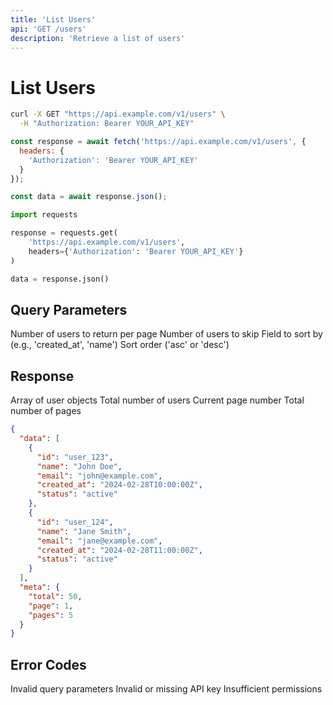 ```yaml
---
title: 'List Users'
api: 'GET /users'
description: 'Retrieve a list of users'
---
```


# List Users

<RequestExample>

```bash cURL
curl -X GET "https://api.example.com/v1/users" \
  -H "Authorization: Bearer YOUR_API_KEY"
```

```javascript Node.js
const response = await fetch('https://api.example.com/v1/users', {
  headers: {
    'Authorization': 'Bearer YOUR_API_KEY'
  }
});

const data = await response.json();
```

```python Python
import requests

response = requests.get(
    'https://api.example.com/v1/users',
    headers={'Authorization': 'Bearer YOUR_API_KEY'}
)

data = response.json()
```

</RequestExample>

## Query Parameters

<ParamField query="limit" type="number" default="10">
  Number of users to return per page
</ParamField>

<ParamField query="offset" type="number" default="0">
  Number of users to skip
</ParamField>

<ParamField query="sort" type="string">
  Field to sort by (e.g., 'created_at', 'name')
</ParamField>

<ParamField query="order" type="string" default="asc">
  Sort order ('asc' or 'desc')
</ParamField>

## Response

<ResponseField name="data" type="User[]">
  Array of user objects
</ResponseField>

<ResponseField name="meta" type="object">
  <Expandable title="properties">
    <ResponseField name="total" type="number">
      Total number of users
    </ResponseField>
    <ResponseField name="page" type="number">
      Current page number
    </ResponseField>
    <ResponseField name="pages" type="number">
      Total number of pages
    </ResponseField>
  </Expandable>
</ResponseField>

<ResponseExample>

```json Response
{
  "data": [
    {
      "id": "user_123",
      "name": "John Doe",
      "email": "john@example.com",
      "created_at": "2024-02-28T10:00:00Z",
      "status": "active"
    },
    {
      "id": "user_124",
      "name": "Jane Smith",
      "email": "jane@example.com",
      "created_at": "2024-02-28T11:00:00Z",
      "status": "active"
    }
  ],
  "meta": {
    "total": 50,
    "page": 1,
    "pages": 5
  }
}
```

</ResponseExample>

## Error Codes

<ResponseField name="400" type="object">
  Invalid query parameters
</ResponseField>

<ResponseField name="401" type="object">
  Invalid or missing API key
</ResponseField>

<ResponseField name="403" type="object">
  Insufficient permissions
</ResponseField>
